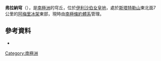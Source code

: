 {{coord|69|53|S|73|28|E|display=title}}

'''弗拉納穹'''（{{lang-en|Vrana Dome}}），是[[南極洲|南極洲]]的穹丘，位於[[伊利沙伯女皇地|伊利沙伯女皇地]]，處於[[斯塔特勒山|斯塔特勒山]]東北面7公里的[[阿梅里冰架|阿梅里冰架]]東部，現時由[[南極條約體系|南極條約體系]]管理。

==參考資料==
*{{usgs-gazetteer}}

{{Antarctica-geo-stub}}
[[Category:南極洲|Category:南極洲]]